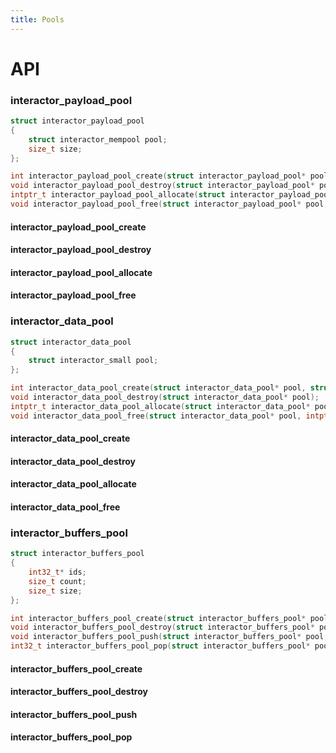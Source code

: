 ```yaml
---
title: Pools
---
```


# API

### interactor_payload_pool

```c title="Declaration"
struct interactor_payload_pool
{
    struct interactor_mempool pool;
    size_t size;
};

int interactor_payload_pool_create(struct interactor_payload_pool* pool, struct interactor_memory* memory, size_t payload_size);
void interactor_payload_pool_destroy(struct interactor_payload_pool* pool);
intptr_t interactor_payload_pool_allocate(struct interactor_payload_pool* pool);
void interactor_payload_pool_free(struct interactor_payload_pool* pool, intptr_t payload);
```

#### interactor_payload_pool_create
#### interactor_payload_pool_destroy
#### interactor_payload_pool_allocate
#### interactor_payload_pool_free

### interactor_data_pool

```c title="Declaration"
struct interactor_data_pool
{
    struct interactor_small pool;
};

int interactor_data_pool_create(struct interactor_data_pool* pool, struct interactor_memory* memory);
void interactor_data_pool_destroy(struct interactor_data_pool* pool);
intptr_t interactor_data_pool_allocate(struct interactor_data_pool* pool, size_t size);
void interactor_data_pool_free(struct interactor_data_pool* pool, intptr_t payload, size_t size);
```

#### interactor_data_pool_create
#### interactor_data_pool_destroy
#### interactor_data_pool_allocate
#### interactor_data_pool_free

### interactor_buffers_pool

```c title="Declaration"
struct interactor_buffers_pool
{
    int32_t* ids;
    size_t count;
    size_t size;
};

int interactor_buffers_pool_create(struct interactor_buffers_pool* pool, size_t size);
void interactor_buffers_pool_destroy(struct interactor_buffers_pool* pool);
void interactor_buffers_pool_push(struct interactor_buffers_pool* pool, int32_t id);
int32_t interactor_buffers_pool_pop(struct interactor_buffers_pool* pool);
```

#### interactor_buffers_pool_create
#### interactor_buffers_pool_destroy
#### interactor_buffers_pool_push
#### interactor_buffers_pool_pop